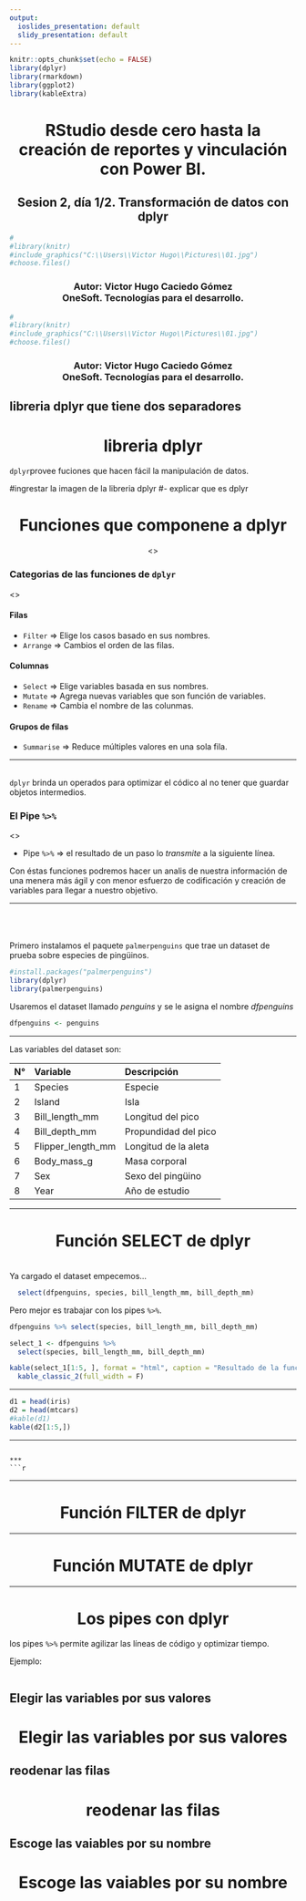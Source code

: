 ```yaml
---
output: 
  ioslides_presentation: default
  slidy_presentation: default
---
```


```r
knitr::opts_chunk$set(echo = FALSE)
library(dplyr)
library(rmarkdown)
library(ggplot2)
library(kableExtra)
```

<center>
<h1>RStudio desde cero hasta la creación de reportes y vinculación con Power BI.</h1>
<h2>Sesion 2, día 1/2. Transformación de datos con dplyr</h2>
</center>

```r
#
#library(knitr)
#include_graphics("C:\\Users\\Victor Hugo\\Pictures\\01.jpg")
#choose.files()
```

<center>
<h3>Autor: Victor Hugo Caciedo Gómez<br> OneSoft. Tecnologías para el desarrollo.</h3>
</center>



```r
#
#library(knitr)
#include_graphics("C:\\Users\\Victor Hugo\\Pictures\\01.jpg")
#choose.files()
```

<center>

<h3>Autor: Victor Hugo Caciedo Gómez<br> OneSoft. Tecnologías para el desarrollo.</h3>

</center>

## libreria dplyr que tiene dos separadores

<center>

<h1>libreria dplyr</h1>

</center>

`dplyr`provee fuciones que hacen fácil la manipulación de datos.

#ingrestar la imagen de la libreria dplyr 
#- explicar que es dplyr

##
<center>
<h1>Funciones que componene a dplyr</h1><\br>
</center>
<h3>Categorias de las funciones de `dplyr`</h3><\br>
<h4>Filas</h4>

-   `Filter` => Elige los casos basado en sus nombres.
-   `Arrange` => Cambios el orden de las filas.

<h4>Columnas</h4>

-   `Select` =\> Elige variables basada en sus nombres.
-   `Mutate` =\> Agrega nuevas variables que son función de variables.
-   `Rename` =\> Cambia el nombre de las colunmas.

<h4>Grupos de filas</h4>

  + `Summarise`    => Reduce múltiples valores en una sola fila.
  
***
\
`dplyr` brinda un operados para optimizar el códico al no tener que guardar objetos intermedios.

<h3>El Pipe `%>%` </h3><\br>

  +  Pipe `%>%` =>  el resultado de un paso lo *transmite* a la siguiente línea.

Con éstas funciones podremos hacer un analis de nuestra información de una menera más ágil y con menor esfuerzo de codificación y creación de variables para llegar a nuestro objetivo.

***
\
\
\
Primero instalamos el paquete `palmerpenguins` que trae un dataset de prueba sobre especies de pingüinos.

```r
#install.packages("palmerpenguins")
library(dplyr)
library(palmerpenguins)
```

Usaremos el dataset llamado *penguins* y se le asigna el nombre *dfpenguins*

```r
dfpenguins <- penguins
```

***
Las variables del dataset son:

|N°|Variable|Descripción|
|--|:-------|:----------|
|1|Species|Especie|
|2|Island|Isla|
|3|Bill_length_mm|Longitud del pico|
|4|Bill_depth_mm|Propundidad del pico|
|5|Flipper_length_mm|Longitud de la aleta|
|6|Body_mass_g|Masa corporal|
|7|Sex|Sexo del pingüino|
|8|Year|Año de estudio|

***
<center>
<h1>Función SELECT de dplyr</h1>
</center>
\
Ya cargado el dataset empecemos...
```r
  select(dfpenguins, species, bill_length_mm, bill_depth_mm)
```

Pero mejor es trabajar con los pipes `%>%`. 
```r
dfpenguins %>% select(species, bill_length_mm, bill_depth_mm)
```

```r
select_1 <- dfpenguins %>%
  select(species, bill_length_mm, bill_depth_mm)

kable(select_1[1:5, ], format = "html", caption = "Resultado de la función SELECT", align = "c", booktabs = TRUE) %>%
  kable_classic_2(full_width = F)
```

***
```r
d1 = head(iris)
d2 = head(mtcars)
#kable(d1)
kable(d2[1:5,])
```

***

```

***
```r

```


------------------------------------------------------------------------

<center>

<h1>Función FILTER de dplyr</h1>

</center>

------------------------------------------------------------------------

<center>

<h1>Función MUTATE de dplyr</h1>

</center>

------------------------------------------------------------------------

<center>

<h1>Los pipes con dplyr</h1>

</center>

los pipes `%>%` permite agilizar las líneas de código y optimizar tiempo.

Ejemplo:

```r

```

## Elegir las variables por sus valores

<center>

<h1>Elegir las variables por sus valores</h1>

</center>

## reodenar las filas

<center>

<h1>reodenar las filas</h1>

</center>

## Escoge las vaiables por su nombre

<center>

<h1>Escoge las vaiables por su nombre</h1>

</center>
